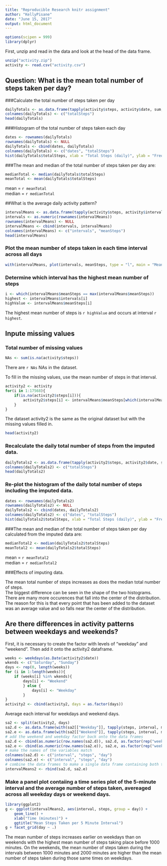 ```yaml
---
title: "Reproducible Research knitr assignment"
author: "KellyPisane"
date: "June 15, 2017"
output: html_document
---
```

```r
options(scipen = 999)
library(dplyr)
```

First, unzip and read in the data and look at the head of the data frame. 
```r
unzip("activity.zip")
activity <- read.csv("activity.csv")
```

## Question: What is the mean total number of steps taken per day?  

###Calculate the total number of steps taken per day  
```r
dailyTotals <- as.data.frame(tapply(activity$steps, activity$date, sum, na.rm = TRUE))
colnames(dailyTotals) <- c("totalSteps")
head(dailyTotals)
```

###Histogram of the total number of steps taken each day  
```r
dates <- rownames(dailyTotals)
rownames(dailyTotals) <- NULL
dailyTotals <- cbind(dates, dailyTotals)
colnames(dailyTotals) <- c("dates", "totalSteps")
hist(dailyTotals$totalSteps, xlab = "Total Steps (daily)", ylab = "Frequency", main = "Daily Steps", col = "red")
```

###The mean and median of the total number of steps taken per day are:    
```r
medianTotal <- median(dailyTotals$totalSteps)
meanTotal <- mean(dailyTotals$totalSteps)
```

mean = `r meanTotal`  
median = `r medianTotal`  

##What is the average daily activity pattern?  

```r
intervalMeans <- as.data.frame(tapply(activity$steps, activity$interval, mean, na.rm = TRUE))
intervals <- as.numeric(rownames(intervalMeans))
rownames(intervalMeans) <- NULL
intervalMeans <- cbind(intervals, intervalMeans)
colnames(intervalMeans) <- c("intervals", "meanSteps")
head(intervalMeans)
```

### Plot the mean number of steps taken in each time interval across all days  

```r
with(intervalMeans, plot(intervals, meanSteps, type = "l", main = "Mean Steps per 5 Minute Interval", xlab = "Time (minutes)", ylab = "Mean Number of Steps"))

```

### Determine which interval has the highest mean number of steps

```r
i <- which(intervalMeans$meanSteps == max(intervalMeans$meanSteps))
highest <- intervalMeans$intervals[i]
highValue <- intervalMeans$meanSteps[i]
```
The highest mean number of steps is `r highValue` and occurs at interval `r highest`.  

## Inpute missing values  

### Total number of missing values 

```r
NAs <- sum(is.na(activity$steps))
```
  
There are `r NAs` NAs in the dataset.  

To fill in the missing values, use the mean number of steps in that interval. 

```r
activity2 <- activity
for(i in 1:17568){
    if(is.na(activity2$steps[i])){
        activity2$steps[i] <- intervalMeans$meanSteps[which(intervalMeans$intervals == activity2$interval[i])]
    }
}
```
  
The dataset activity2 is the same as the original dataset but with the missing values filled in.  

```r
head(activity2)
```

### Recalculate the daily total number of steps from the imputed data.  

```r
dailyTotals2 <- as.data.frame(tapply(activity2$steps, activity2$date, sum, na.rm = TRUE))
colnames(dailyTotals2) <- c("totalSteps")
head(dailyTotals2)
```

### Re-plot the histogram of the daily total number of steps including the imputed data.  

```r
dates <- rownames(dailyTotals2)
rownames(dailyTotals2) <- NULL
dailyTotals2 <- cbind(dates, dailyTotals2)
colnames(dailyTotals2) <- c("dates", "totalSteps")
hist(dailyTotals2$totalSteps, xlab = "Total Steps (daily)", ylab = "Frequency", main = "Daily Steps", col = "red")
```

###The mean and median of the total number of steps taken per day calculated from the imputed data are:    
```r
medianTotal2 <- median(dailyTotals2$totalSteps)
meanTotal2 <- mean(dailyTotals2$totalSteps)
```

mean = `r meanTotal2`  
median = `r medianTotal2`  


###Effects of imputing data.  

The mean total number of steps increases as does the median total number of steps.  
The biggest difference can be seen in the shape of the two histograms. There are many more occurences that fall into the center of the distribution.  The reason for this is that every point that has been added to the dataset was an average value and so falls near the center of the distribution.  

## Are there differences in activity patterns between weekdays and weekends?

First, it is necessary to create the factor with levels of "weekday" and "weekend".  Then add it onto the activity2 dataframe.

```r
weeks <- weekdays(as.Date(activity2$date))
wkends <- c("Saturday", "Sunday")
days <- rep(0, length(weeks))
for (i in 1:length(weeks)){
    if (weeks[i] %in% wkends){
        days[i] <- "Weekend"
        } else {
            days[i] <- "Weekday"
        }
}
activity2 <- cbind(activity2, days = as.factor(days))
```
  
Average each interval for weekdays and weekend days.  
```r
sa2 <- split(activity2, days)
sa2.d <- as.data.frame(with(sa2[["Weekday"]], tapply(steps, interval, mean)))
sa2.e <- as.data.frame(with(sa2[["Weekend"]], tapply(steps, interval, mean)))
# add the weekend and weekday factor back onto the data frames
sa2.d <- cbind(as.numeric(row.names(sa2.d)), sa2.d, as.factor(rep("weekday", length(sa2.d[,1]))))
sa2.e <- cbind(as.numeric(row.names(sa2.e)), sa2.e, as.factor(rep("weekend", length(sa2.e[,1]))))
# make the names of the variables match
colnames(sa2.d) <- c("interval", "steps", "day")
colnames(sa2.e) <- c("interval", "steps", "day")
# combine the data frames to make a single data frame containing both the weekend and weekday averages
intervalMeans2 <- rbind(sa2.d, sa2.e)
```


### Make a panel plot contaiing a time series plot of the 5-minute interval and the average number of steps taken, avereaged across all weekday days or weekend days.

```r
library(ggplot2)
g <- ggplot(intervalMeans2, aes(interval, steps, group = day)) +
    geom_line() +
    xlab("Time (minutes)") +
    ggtitle("Mean Steps Taken per 5 Minute Interval")
g + facet_grid(day ~ .)
```

  
The mean number of steps increases earlier on weekdays than on weekends with the highest mean number of steps taking place before 1000 minutes.  On the weekends, the mean number of steps taken during the intervals between 1000 minutes and 2000 minutes are higher than the mean number of steps taken during those same times on weekdays.  